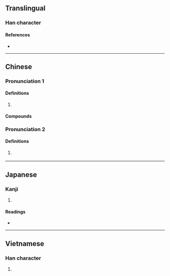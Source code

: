 {{character info/new}}
==Translingual==

===Han character===
{{Han char|rn=61|rad=心|as=03|sn=7|four=10333|canj=MYP|ids=⿱下心}}

====References====
* {{Han ref|kx=0376.090|dkj=10317|dj=0702.180|hdz=42269.050|uh=5FD1|ud=24529|bh=CAD7|bd=51927}}

----

==Chinese==
{{zh-forms}}

===Pronunciation 1===
{{zh-pron
|m=tè
|c=tik1
|mc=
|oc=y
|cat=a
}}

====Definitions====
{{zh-hanzi}}

# {{zh-only|忐忑}}

====Compounds====
{{zh-der|忑忑忐忐|忐忑不定|忐忑不安|忐忑|忐忐忑忑|忐上忑下}}

===Pronunciation 2===
{{zh-pron
|m=dǎo
|cat=a
}}

====Definitions====
{{zh-hanzi}}

# {{zh-obsolete}} {{zh-only|忐忑|tr=kěngdǎo}}
----

==Japanese==

===Kanji===
{{ja-kanji|grade=|rs=心03}}

# {{defn|lang=ja|sort=心03}}

====Readings====
* {{ja-readings|on=[[とく]] (toku), [[とう]] (tō)|kun=[[むなしい]] (munashii)}}

----

==Vietnamese==

===Han character===
{{vi-readings|rs=心03|hanviet=thắc}}

# {{defn|lang=vi|sort=心03}}